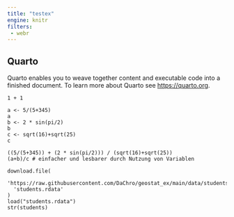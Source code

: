 ```yaml
---
title: "testex"
engine: knitr
filters:
 - webr
---
```


## Quarto

Quarto enables you to weave together content and executable code into a finished document. To learn more about Quarto see <https://quarto.org>.

```webr-r
1 + 1
```

```webr-r
a <- 5/(5+345)
a
b <- 2 * sin(pi/2)
b
c <- sqrt(16)+sqrt(25)
c

((5/(5+345)) + (2 * sin(pi/2))) / (sqrt(16)+sqrt(25))
(a+b)/c # einfacher und lesbarer durch Nutzung von Variablen
```

```webr-r
download.file(
  'https://raw.githubusercontent.com/DaChro/geostat_ex/main/data/students.rdata',
  'students.rdata'
)
load("students.rdata")
str(students)
```
